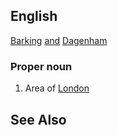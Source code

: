 ==English==
[[Barking]] [[and]] [[Dagenham]]
===Proper noun===
# Area of [[London]]
==See Also==
{{pedialite}}